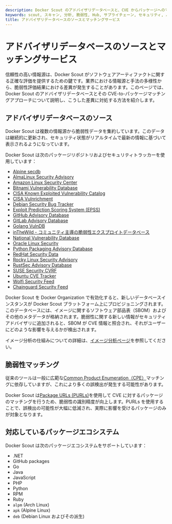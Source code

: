 ```yaml
---
description: Docker Scout のアドバイザリデータベースと、CVE からパッケージへのマッチングサービスの詳細
keywords: scout, スキャン, 分析, 脆弱性, Hub, サプライチェーン, セキュリティ, パッケージ, リポジトリ, エコシステム
title: アドバイザリデータベースのソースとマッチングサービス
---
```


# アドバイザリデータベースのソースとマッチングサービス

信頼性の高い情報源は、Docker Scout がソフトウェアアーティファクトに関する正確な評価を提供するための鍵です。業界における情報源と手法の多様性から、脆弱性評価結果における差異が発生することがあります。このページでは、Docker Scout のアドバイザリデータベースとその CVE-to-パッケージマッチングアプローチについて説明し、こうした差異に対処する方法を紹介します。

## アドバイザリデータベースのソース

Docker Scout は複数の情報源から脆弱性データを集約しています。このデータは継続的に更新され、セキュリティ状態がリアルタイムで最新の情報に基づいて表示されるようになっています。

Docker Scout は次のパッケージリポジトリおよびセキュリティトラッカーを使用しています：

- [Alpine secdb](https://secdb.alpinelinux.org/)
- [AlmaLinux Security Advisory](https://errata.almalinux.org/)
- [Amazon Linux Security Center](https://alas.aws.amazon.com/)
- [Bitnami Vulnerability Database](https://github.com/bitnami/vulndb)
- [CISA Known Exploited Vulnerability
  Catalog](https://www.cisa.gov/known-exploited-vulnerabilities-catalog)
- [CISA Vulnrichment](https://github.com/cisagov/vulnrichment)
- [Debian Security Bug Tracker](https://security-tracker.debian.org/tracker/)
- [Exploit Prediction Scoring System (EPSS)](https://api.first.org/epss/)
- [GitHub Advisory Database](https://github.com/advisories/)
- [GitLab Advisory
  Database](https://gitlab.com/gitlab-org/advisories-community/)
- [Golang VulnDB](https://github.com/golang/vulndb)
- [inTheWild - コミュニティ主導の脆弱性エクスプロイトデータベース](https://github.com/gmatuz/inthewilddb)
- [National Vulnerability Database](https://nvd.nist.gov/)
- [Oracle Linux Security](https://linux.oracle.com/security/)
- [Python Packaging Advisory
  Database](https://github.com/pypa/advisory-database)
- [RedHat Security Data](https://www.redhat.com/security/data/metrics/)
- [Rocky Linux Security Advisory](https://errata.rockylinux.org/)
- [RustSec Advisory Database](https://github.com/rustsec/advisory-db)
- [SUSE Security CVRF](http://ftp.suse.com/pub/projects/security/cvrf/)
- [Ubuntu CVE Tracker](https://people.canonical.com/~ubuntu-security/cve/)
- [Wolfi Security Feed](https://packages.wolfi.dev/os/security.json)
- [Chainguard Security Feed](https://packages.cgr.dev/chainguard/osv/all.json)

Docker Scout を Docker Organization で有効化すると、新しいデータベースインスタンスが Docker Scout プラットフォーム上にプロビジョニングされます。このデータベースには、イメージに関するソフトウェア部品表（SBOM）およびその他のメタデータが格納されます。脆弱性に関する新しい情報がセキュリティアドバイザリに追加されると、SBOM が CVE 情報と照合され、それがユーザーにどのような影響を与えるかが検出されます。

イメージ分析の仕組みについての詳細は、[イメージ分析ページ](/scout-ja/explore/analysis/)を参照してください。

## 脆弱性マッチング

従来のツールは一般に広範な[Common Product Enumeration（CPE）](https://en.wikipedia.org/wiki/Common_Platform_Enumeration)マッチングに依存していますが、これにより多くの誤検出が発生する可能性があります。

Docker Scout は[Package URLs (PURLs)](https://github.com/package-url/purl-spec)を使用して CVE に対するパッケージのマッチングを行うため、脆弱性の識別精度が向上します。PURLs を使用することで、誤検出の可能性が大幅に低減され、実際に影響を受けるパッケージのみが対象となります。

## 対応しているパッケージエコシステム

Docker Scout は次のパッケージエコシステムをサポートしています：

- .NET
- GitHub packages
- Go
- Java
- JavaScript
- PHP
- Python
- RPM
- Ruby
- `alpm` (Arch Linux)
- `apk` (Alpine Linux)
- `deb` (Debian Linux およびその派生)
